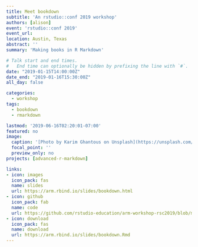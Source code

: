 ```yaml
---
title: Meet bookdown
subtitle: 'An rstudio::conf 2019 workshop'
authors: [alison]
event: 'rstudio::conf 2019'
event_url:
location: Austin, Texas
abstract: ''
summary: 'Making books in R Markdown'

# Talk start and end times.
#   End time can optionally be hidden by prefixing the line with `#`.
date: "2019-01-15T14:00:00Z"
date_end: "2019-01-16T15:30:00Z"
all_day: false

categories:
  - workshop
tags:
  - bookdown
  - rmarkdown

lastmod: '2019-06-16T02:20:01-07:00'
featured: no
image:
  caption: '[Photo by Karim Ghantous on Unsplash](https://unsplash.com/photos/JHTlgIpNyQA)'
  focal_point: ''
  preview_only: no
projects: [advanced-r-markdown]

links:
- icon: images
  icon_pack: fas
  name: slides
  url: https://arm.rbind.io/slides/bookdown.html
- icon: github
  icon_pack: fab
  name: code
  url: https://github.com/rstudio-education/arm-workshop-rsc2019/blob/master/static/slides/bookdown.Rmd
- icon: download
  icon_pack: fas
  name: download
  url: https://arm.rbind.io/slides/bookdown.Rmd
---
```

